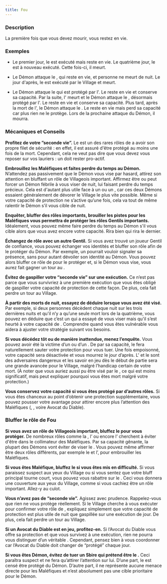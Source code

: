 ```yaml
---
title: Fou
---
```



<Role FOU header />

### Description

La première fois que vous devez mourir, vous restez en vie.

### Exemples

- Le premier jour, le <Role FOU /> est exécuté mais reste en vie. Le quatrième jour, le <Role FOU /> est à nouveau exécuté. Cette fois-ci, il meurt.

- Le Démon attaque le <Role FOU />, qui reste en vie, et personne ne meurt de nuit. Le jour d'après, le <Role FOU /> est exécuté par le Village et meurt.

- Le Démon attaque le <Role FOU /> qui est protégé par l'<Role HERBORISTE />. Le <Role FOU /> reste en vie et conserve sa capacité. Par la suite, l'<Role HERBORISTE /> meurt et le Démon attaque le <Role FOU />, désormais protégé par l'<Role AUBERGISTE />. Le <Role FOU /> reste en vie et conserve sa capacité. Plus tard, après la mort de l'<Role AUBERGISTE />, le Démon attaque le <Role FOU />. Le <Role FOU /> reste en vie mais perd sa capacité car plus rien ne le protège. Lors de la prochaine attaque du Démon, il mourra.

### Mécaniques et Conseils

**Profitez de votre ”seconde vie”.** Le <Role FOU /> est un des rares rôles de <Module BAD_MOON_RISING /> a avoir son propre filet de sécurité : en effet, il est assuré d'être protégé au moins une fois de la mort. Cependant, cela ne veut pas dire que vous devez vous reposer sur vos lauriers : un <Role FOU /> doit rester pro-actif.

**Embrouillez les Maléfiques et faites perdre du temps au Démon.** N’attendez pas passivement que le Démon vous vise par hasard, attirez son attention en bluffant un rôle de Villageois important. Affirmez être <Role EXORCISTE /> ou <Role COURTISANE /> peut forcer un Démon fébrile à vous viser de nuit, lui faisant perdre du temps précieux. Cela est d'autant plus utile face à un <Role PO /> ou un <Role SHABALOTH />, car ces deux Démons essaient généralement de dévorer le Village le plus vite possible. Même si votre capacité de protection ne s’active qu’une fois, cela va tout de même ralentir le Démon s’il vous cible de nuit.

**Enquêter, bluffer des rôles importants, brouiller les pistes pour les Maléfiques vous permettra de protéger les rôles Gentils importants.** Idéalement, vous pouvez même faire perdre du temps au Démon s'il vous cible alors que vous avez encore votre capacité. Rira bien qui rira le dernier.

**Échangez de rôle avec un autre Gentil.** Si vous avez trouvé un joueur Gentil de confiance, vous pouvez échanger vos identités et bluffer son rôle afin de le protéger du Démon. Par exemple, un <Role PACIFISTE /> pourrait vouloir signaler sa présence, sans pour autant dévoiler son identité au Démon. Vous pouvez alors bluffer ce rôle de <Role PACIFISTE /> pour le protéger et, si le Démon vous vise, vous aurez fait gagner un tour au <Role PACIFISTE />.

**Évitez de gaspiller votre “seconde vie” sur une exécution.** Ce n’est pas parce que vous survivriez à une première exécution que vous êtes obligé de gaspiller votre capacité de protection de cette façon. De plus, cela fait perdre un tour au Village.

**À partir des morts de nuit, essayez de déduire lorsque vous avez été visé.** Par exemple, si deux personnes décèdent chaque nuit sur les trois dernières nuits et qu'il n’y a qu’une seule mort lors de la quatrième, vous pouvez en déduire que c’est un <Role SHABALOTH /> qui a essayé de vous viser mais qu'il s’est heurté à votre capacité de <Role FOU />. Comprendre quand vous êtes vulnérable vous aidera à ajuster votre stratégie suivant vos besoins.

**Si vous décédez tôt ou de manière inattendue, menez l’enquête.** Vous pouvez avoir été la victime d’un <Role ASSASSIN /> ou d’un <Role PUKKA />. De par sa capacité, le <Role PUKKA /> fera naturellement sauter votre protection pour vous tuer. Une fois empoisonné, votre capacité sera désactivée et vous mourrez le jour d’après. L'<Role ASSASSIN /> et le <Role PUKKA /> sont des adversaires dangereux et les savoir en jeu dès le début de partie sera une grande avancée pour le Village, malgré l’handicap certain de votre mort. (À noter que vous auriez aussi pu être visé par le <Role MARIN />, ce qui est moins significatif, mais peut expliquer pourquoi vous êtes mort malgré votre protection.)

**Vous conservez votre capacité si vous êtes protégé par d’autres rôles.** Si vous êtes chanceux au point d’obtenir une protection supplémentaire, vous pouvez pousser votre avantage pour attirer encore plus l’attention des Maléfiques (<Role AUBERGISTE />, <Role HERBORISTE />, <Role PACIFISTE /> voire Avocat du Diable).

### Bluffer le rôle de Fou

**Si vous avez un rôle de Villageois important, bluffez le <Role FOU /> pour vous protéger.** De nombreux rôles comme la <Role FEMME_DE_CHAMBRE />, l’<Role EXORCISTE /> ou encore l’<Role AUBERGISTE /> cherchent à éviter d'être dans le collimateur des Maléfiques. Par sa capacité gênante, la plupart des Démons vont éviter de viser le <Role FOU />. Vous pouvez même affirmer être deux rôles différents, par exemple le <Role FOU /> et l’<Role EXORCISTE />, pour embrouiller les Maléfiques.

**Si vous êtes Maléfique, bluffez le <Role FOU /> si vous êtes mis en difficulté.** Si vous paraissez suspect aux yeux du Village ou si vous sentez que votre bluff principal tourne court, vous pouvez vous rabattre sur le <Role FOU />. Ceci vous donnera une couverture aux yeux du Village, comme si vous cachiez être un rôle important. Allez-y au culot.

**Vous n’avez pas de “seconde vie”.** Agissez avec prudence. Rappelez-vous que rien ne vous protège réellement. Si le Village cherche à vous exécuter pour confirmer votre rôle de <Role FOU />, expliquez simplement que votre capacité de protection est plus utile de nuit que gaspillée sur une exécution de jour. De plus, cela fait perdre un tour au Village.

**Si un Avocat du Diable est en jeu, profitez-en.** Si l’Avocat du Diable vous offre sa protection et que vous survivez à une exécution, rien ne pourra vous distinguer d’un véritable <Role FOU />. Cependant, pensez bien à vous coordonner car l’Avocat du Diable doit changer de “protégé” chaque jour.

**Si vous êtes Démon, évitez de tuer un Sbire qui prétend être le <Role FOU />.** Ceci paraîtra suspect et ne fera qu’attirer l’attention sur lui. D’une part, le <Role FOU /> est censé être protégé du Démon. D’autre part, il ne représente aucune menace directe pour les Maléfiques et n’est absolument pas une cible prioritaire pour le Démon.

